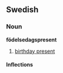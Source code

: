 ==Swedish==
===Noun===
'''födelsedagspresent'''
#[[birthday present]]

====Inflections====
{{sv-noun|gender=Common|födelsedagspresent|födelsedagspresenten|födelsedagspresenter|födelsedagspresenterna|födelsedagspresents|födelsedagspresentens|födelsedagspresenters|födelsedagspresenternas}}